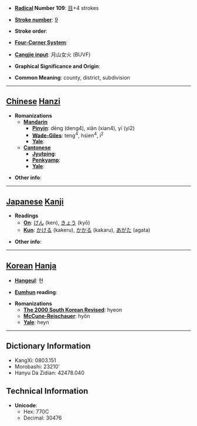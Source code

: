 * '''[[Wiktionary:Chinese radical index| Radical]] Number 109''': [[Wiktionary:Chinese radical index 目|目]]+4 strokes

* '''[[Wiktionary:Chinese total strokes index|Stroke number]]''': [[Wiktionary:Chinese total strokes index 9|9]]

* '''Stroke order''': 

* '''[[Wiktionary:Chinese four corner index|Four-Corner System]]''': 

* '''[[Wiktionary:Chinese Cangjie index|Cangjie input]]''': 月山女火 (BUVF)

* '''Graphical Significance and Origin''': 

* '''Common Meaning''': county, district, subdivision

----

== [[Chinese]] [[Hanzi]] ==

* '''Romanizations'''
** '''[[Mandarin]]'''
*** '''[[Pinyin]]''': dèng (deng4), xiàn (xian4), yí (yi2)
*** '''[[Wade-Giles]]''': teng<sup>4</sup>, hsien<sup>4</sup>, i<sup>2</sup>
*** '''[[Yale]]''': 
** '''[[Cantonese]]'''
*** '''[[Jyutping]]''':
*** '''[[Penkyamp]]''': 
*** '''[[Yale]]''': 

* '''Other info''': 

----

== [[Japanese]] [[Kanji]] ==

* '''Readings'''
** '''[[On]]''': [[けん]] (ken), [[きょう]] (kyō)
** '''[[Kun]]''': [[かける]] (kakeru), [[かかる]] (kakaru), [[あがた]] (agata)

* '''Other info''':  

----

== [[Korean]] [[Hanja]] ==

* '''[[Hangeul]]''': 현

* '''[[Eumhun]] reading''': 

* '''Romanizations'''
** '''[[The 2000 South Korean Revised Romanization|The 2000 South Korean Revised]]''': hyeon
** '''[[McCune-Reischauer]]''': hyŏn
** '''[[Yale]]''': heyn

----

== Dictionary Information ==

* KangXi: 0803.151
* Morobashi: 23210'
* Hanyu Da Zidian: 42478.040

== Technical Information ==

* '''Unicode''':
** Hex: 770C
** Decimal: 30476